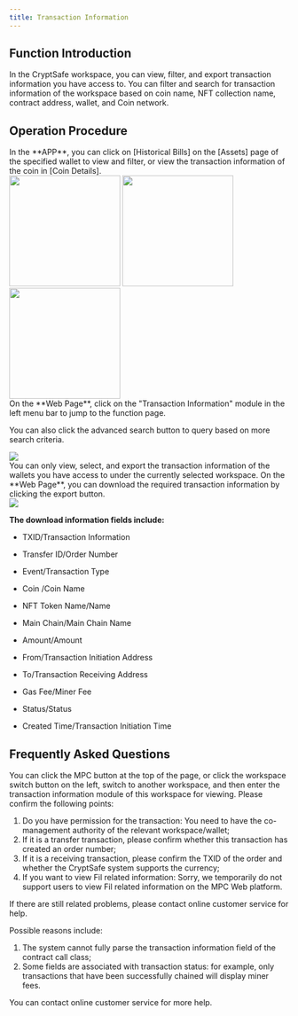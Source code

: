 ```yaml
---
title: Transaction Information
---
```


##  Function Introduction

In the CryptSafe workspace, you can view, filter, and export transaction information you have access to. You can filter and search for transaction information of the workspace based on coin name, NFT collection name, contract address, wallet, and Coin network.

##  Operation Procedure

<Steps>
<Step title="View Transaction Information">
In the **APP**, you can click on [Historical Bills] on the [Assets] page of the specified wallet to view and filter, or view the transaction information of the coin in [Coin Details].
 <div className="w-full flex items-center justify-center">
    <CardGroup cols={3}>
    <img src="/images/user-guide/his1.png" width="200"/>
    <img src="/images/user-guide/his2.png" width="200"/>
     <img src="/images/user-guide/his3.png" width="200"/>
    </CardGroup>
</div>
On the **Web Page**, click on the "Transaction Information" module in the left menu bar to jump to the function page.

You can also click the advanced search button to query based on more search criteria.
<div className="w-full flex items-center justify-center">
    <img src="/images/user-guide/record1.png" />
</div>

<Note>
You can only view, select, and export the transaction information of the wallets you have access to under the currently selected workspace.
</Note>

</Step>


<Step title="Export Transaction Information">
On the **Web Page**, you can download the required transaction information by clicking the export button.

<div className="w-full flex items-center justify-center">
    <img src="/images/user-guide/record5.png" />
</div>

**The download information fields include:**

- TXID/Transaction Information

- Transfer ID/Order Number

- Event/Transaction Type

- Coin /Coin Name

- NFT Token Name/Name

- Main Chain/Main Chain Name

- Amount/Amount

- From/Transaction Initiation Address

- To/Transaction Receiving Address

- Gas Fee/Miner Fee

- Status/Status

- Created Time/Transaction Initiation Time

</Step>

</Steps>

##  Frequently Asked Questions

<Accordion title="How do I view the transaction information of other workspaces?">
You can click the MPC button at the top of the page, or click the workspace switch button on the left, switch to another workspace, and then enter the transaction information module of this workspace for viewing.
</Accordion>

<Accordion title="Why can't I view or search for a certain transaction information?">
Please confirm the following points:

1. Do you have permission for the transaction: You need to have the co-management authority of the relevant workspace/wallet;
2. If it is a transfer transaction, please confirm whether this transaction has created an order number;
3. If it is a receiving transaction, please confirm the TXID of the order and whether the CryptSafe system supports the currency;
4. If you want to view Fil related information: Sorry, we temporarily do not support users to view Fil related information on the MPC Web platform.

If there are still related problems, please contact online customer service for help.
</Accordion>

<Accordion title="Why does some transaction information seem incomplete?">
Possible reasons include:

1. The system cannot fully parse the transaction information field of the contract call class;
2. Some fields are associated with transaction status: for example, only transactions that have been successfully chained will display miner fees.

You can contact online customer service for more help.
</Accordion>
